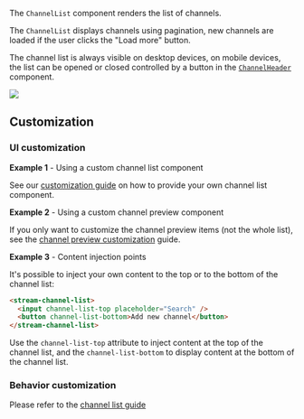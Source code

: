 
The `ChannelList` component renders the list of channels.

The `ChannelList` displays channels using pagination, new channels are loaded if the user clicks the "Load more" button.

The channel list is always visible on desktop devices, on mobile devices, the list can be opened or closed controlled by a button in the [`ChannelHeader`](./ChannelHeaderComponent.mdx) component.

<img src={ChannelList} />

## Customization

### UI customization

**Example 1** - Using a custom channel list component

See our [customization guide](../concepts/customization.mdx) on how to provide your own channel list component.

**Example 2** - Using a custom channel preview component

If you only want to customize the channel preview items (not the whole list), see the [channel preview customization](./ChannelPreviewComponent.mdx/#customization) guide.

**Example 3** - Content injection points

It's possible to inject your own content to the top or to the bottom of the channel list:

```html
<stream-channel-list>
  <input channel-list-top placeholder="Search" />
  <button channel-list-bottom>Add new channel</button>
</stream-channel-list>
```

Use the `channel-list-top` attribute to inject content at the top of the channel list, and the `channel-list-bottom` to display content at the bottom of the channel list.

### Behavior customization

Please refer to the [channel list guide](../../concepts/channel-list/)

[//]: # "Start of generated content"


[//]: # "End of generated content"
